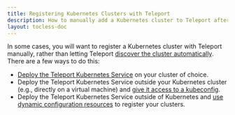 ```yaml
---
title: Registering Kubernetes Clusters with Teleport
description: How to manually add a Kubernetes cluster to Teleport after creating it.
layout: tocless-doc
---
```


In some cases, you will want to register a Kubernetes cluster with Teleport
manually, rather than letting Teleport [discover the cluster
automatically](./discovery.mdx). There are a few ways to do this:

- [Deploy the Teleport Kubernetes Service](./guides/multiple-clusters.mdx) on
  your cluster of choice.
- Deploy the Teleport Kubernetes Service outside your Kubernetes cluster (e.g.,
  directly  on a virtual machine) and [give it access to a
  kubeconfig](./giudes/standalone.mdx).
- Deploy the Teleport Kubernetes Service outside of Kubernetes  and [use dynamic
  configuration resources](./dynamic-registration.mdx) to register your
  clusters.

